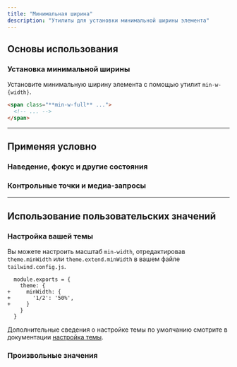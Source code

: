 ```yaml
---
title: "Минимальная ширина"
description: "Утилиты для установки минимальной ширины элемента"
---
```




## Основы использования

### Установка минимальной ширины

Установите минимальную ширину элемента с помощью утилит `min-w-{width}`.

```html
<span class="**min-w-full** ...">
  <!-- ... -->
</span>
```

---

## <Heading ignore>Применяя условно</Heading>

### <Heading ignore>Наведение, фокус и другие состояния</Heading>

<HoverFocusAndOtherStates defaultClass="w-24 min-w-full" featuredClass="min-w-0" />

### <Heading ignore>Контрольные точки и медиа-запросы</Heading>

<BreakpointsAndMediaQueries defaultClass="w-24 min-w-full" featuredClass="min-w-0" />

---

## Использование пользовательских значений

### Настройка вашей темы

Вы можете настроить масштаб `min-width`, отредактировав `theme.minWidth` или `theme.extend.minWidth` в вашем файле `tailwind.config.js`.

```diff-js {{ filename: 'tailwind.config.js' }}
  module.exports = {
    theme: {
+     minWidth: {
+       '1/2': '50%',
+     }
    }
  }
```

Дополнительные сведения о настройке темы по умолчанию смотрите в документации [настройка темы](/docs/theme#customizing-the-default-theme).

### Произвольные значения

<ArbitraryValues property="min-width" featuredClass="min-w-[50%]" />
